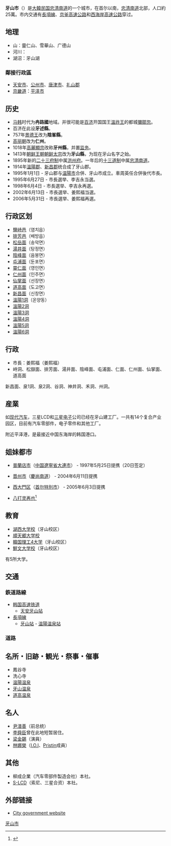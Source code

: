 {{Infobox Settlement
| name                    = 牙山市
| native_name_lang        = 韓語
| translit_lang1          = [[韓語|韓語]] 
| settlement_type         = [[韩国行政区划|自治市]]
| translit_lang1_type1    = [[諺文|諺文]]
| translit_lang1_info1    = 아산시
| translit_lang1_type2    = [[朝鮮漢字|漢字]]
| translit_lang1_info2    = {{lang|ko|牙山市}}
| translit_lang1_type3    = {{nowrap|[[文化观光部2000年式|文化观光部2000年式]]}}
| translit_lang1_info3    = Asan-si
| translit_lang1_type4    = {{nowrap|[[馬科恩-賴肖爾表記法|馬科恩-賴肖爾表記法]]}}
| translit_lang1_info4    = Asan-si
| image_skyline           = 아산 신정호 가을.jpg
| image_caption           = 神井湖秋景
| image_flag              = Flag of Asan.svg
| image_seal              = Asan logo.png
| image_map               = South Chungcheong-Asan.svg
| map_caption             = 牙山市在韓國及忠清南道的位置
| subdivision_type        = 國家
| subdivision_name        = {{ROK}}
| subdivision_type1       = [[朝鮮地區|地區]]
| subdivision_name1       = [[湖西地方|湖西地方]]
| subdivision_type2       = 省份
| subdivision_name2       = [[忠清南道|忠清南道]]
| parts_type              = 行政區劃
| parts                   = 1邑、10[[面_(行政區劃)|面]]、6[[行政洞|行政洞]]、19[[法定洞|法定洞]]
| area_total_km2          = 542.25
| population_total        = 324,580
| population_density_km2  = auto
| population_as_of        = 2021年
| population_blank1_title = 方言
| population_blank1       = [[忠清方言|忠清方言]]
| governing_body          = 牙山市政府
| leader_title            = 市長
| leader_name			  = {{link-ko|吳世賢|오세현}}
| leader_party            = {{MPK}}
| leader_title1           = 國會議員
| leader_name1			  = {{ubl|甲：{{link-ko|李明洙 (1955年)|이명수 (1955년)|李明洙}}{{small|（{{PPP}}）}}|乙：[[姜勳植|姜勳植]]{{small|（{{MPK}}）}}}}
| blank1_name             = 市樹
| blank1_info             = [[銀杏|銀杏]]
| blank2_name             = 市花
| blank2_info             = [[日本辛夷|日本辛夷]]
| website                 = {{url|https://www.asan.go.kr/main/}}
}}

'''牙山市'''（{{kor|諺=아산시|漢=牙山市|羅=Asan si|f=y}}）是[[大韓民国|大韓民国]][[忠清南道|忠清南道]]的一个城市，在首尔以南，[[忠清南道|忠清南道]]北部，人口約25萬。市内交通有[[長項線|長項線]]、[[京釜高速公路|京釜高速公路]]和[[西海岸高速公路|西海岸高速公路]]穿过。

==地理==
*山：靈仁山、雪華山、广德山
*河川：
*湖沼：牙山湖

===鄰接行政區===
*[[天安市|天安市]]、[[公州市|公州市]]、[[唐津市_(韓國)|唐津市]]、[[礼山郡|礼山郡]]
*[[京畿道|京畿道]]：[[平泽市|平泽市]]

==历史==
*[[马韩|马韩]]时代为'''冉路國'''地域。并很可能是[[百济|百济]]开国国王[[溫祚王|溫祚王]]的都城[[彌鄒忽|彌鄒忽]]。
*百济在此设'''牙述縣'''。
*757年[[景德王|景德王]]改为'''陰峯縣'''。
*[[高麗_(918年－1392年)|高丽朝]]改为'''仁州'''。
*1018年[[高麗顯宗|高麗顯宗]]改称'''牙州縣'''，并置[[监务|监务]]。
*1413年[[朝鲜王朝|朝鲜王朝]][[朝鲜太宗|朝鲜太宗]]改为'''牙山縣'''，为现在牙山名字之始。
*1895年新的[[二十三府制|二十三府制]]中属[[洪州府_(朝鮮半島)|洪州府]]。一年后的[[十三道制|十三道制]]中属[[忠清南道|忠清南道]]。
*1914年[[溫陽郡|溫陽郡]]、[[新昌郡|新昌郡]]统合成了牙山郡。
*1995年1月1日 - 牙山郡与[[温陽市|温陽市]]合併、牙山市成立。車周英任合併後代市長。 
*1995年6月27日 - 市長選举、李吉永当選。
*1998年6月4日 - 市長選举、李吉永再選。
*2002年6月13日 - 市長選举、姜熙福当選。
*2006年5月31日 - 市長選举、姜熙福再選。

== 行政区划 ==

* [[鹽峙邑|鹽峙邑]]（염치읍）
* [[排芳邑|排芳邑]]（배방읍）
* [[松岳面|松岳面]]（송악면）
* [[湯井面|湯井面]]（탕정면）
* [[陰峰面|陰峰面]]（음봉면）
* [[屯浦面|屯浦面]]（둔포면）
* [[靈仁面|靈仁面]]（영인면）
* [[仁州面|仁州面]]（인주면）
* [[仙掌面|仙掌面]]（선장면）
* [[道高面|道高面]]（도고면）
* [[新昌面|新昌面]]（신창면）
* [[溫陽1洞|溫陽1洞]]（온양동）
* [[溫陽2洞|溫陽2洞]]
* [[溫陽3洞|溫陽3洞]]
* [[溫陽4洞|溫陽4洞]]
* [[溫陽5洞|溫陽5洞]]
* [[溫陽6洞|溫陽6洞]]

==行政==
*市長：姜熙福（姜熙福）
*峙洞、松嶽面、排芳面、湯井面、陰峰面、屯浦面、仁面、仁州面、仙掌面、道高面
新昌面、泉1洞、泉2洞、谷洞、神井洞、禾洞、州洞。

==産業==
如[[现代汽车|现代汽车]]，三星LCD和[[三星电子|三星电子]]公司已经在牙山建工厂。一共有14个复合产业园区，目前有汽车零部件，电子零件和其他工厂。

附近平泽港，是最接近中国东海岸的韩国港口。

==姐妹都市==
* {{flagicon|China}}[[普蘭店市|普蘭店市]]（[[中華人民共和国|中国]][[遼寧省|遼寧省]][[大連市|大連市]]） - 1997年5月25日提携（20日签定）
* {{flagicon|South Korea}}[[晋州市_(慶尚南道)|晋州市]]（[[慶尚南道|慶尚南道]]） - 2004年6月11日提携
* {{flagicon|South Korea}}[[西大門区|西大門区]]（[[首尔特別市|首尔特別市]]） - 2005年6月3日提携
* {{MYS}}[[八打灵再也|八打灵再也]]<ref>{{cite web|url=http://www.sustainablepj2030.com/governance/articleDetails.php?cat=3&article=6|title=Sister City Programme|publisher=Sustainable Petaling Jaya 2030|accessdate=21 December 2015|archiveurl=https://web.archive.org/web/20151221012713/http://www.sustainablepj2030.com/governance/articleDetails.php?cat=3&article=6|archivedate=2015年12月21日|deadurl=yes}}</ref>

==教育==
*[[湖西大学校|湖西大学校]]（牙山校区）
*[[順天郷大学校|順天郷大学校]]
*[[韓国理工4大学|韓国理工4大学]]（牙山校区）
*[[鮮文大学校|鮮文大学校]]（牙山校区）
有5所大学。
==交通==
===鉄道路線===
*[[韩国高速铁道|韩国高速铁道]]
**[[天安牙山站|天安牙山站]]
*[[長項線|長項線]]
**[[牙山站|牙山站]] - [[温陽温泉站|温陽温泉站]]

===道路===

==名所・旧跡・観光・祭事・催事==
*鳳谷寺
*洗心寺
*[[温陽温泉|温陽温泉]]
*[[牙山温泉|牙山温泉]]
*[[道高温泉|道高温泉]]

==名人==
*[[尹潽善|尹潽善]]（前总统）
*[[李舜臣|李舜臣]]曾在此地短暂居住。
*[[梁金錫|梁金錫]]（演員）
*[[林娜榮|林娜榮]]（[[I.O.I|I.O.I]]、[[Pristin|Pristin]]成員）

==其他==
*柳成企業（汽车零部件製造会社）本社。
*[[三星顯示|S-LCD]]（索尼、三星合资）本社。

==外部链接==
*[https://archive.is/20041206164643/http://www.asan.go.kr/eng/about/sub_01.asp City government website]

{{coord|36|47|N|126|59|E|region:KR_type:city(103,122)}}

{{忠清南道行政区划}}

{{Authority control}}
{{DEFAULTSORT:Asan-si}}
[[Category:牙山市|]]